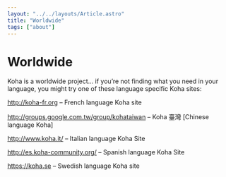 ```yaml
---
layout: "../../layouts/Article.astro"
title: "Worldwide"
tags: ["about"]
---
```


# Worldwide

Koha is a worldwide project... if you’re not finding what you need in your language, you might try one of these language specific Koha sites:

http://koha-fr.org – French language Koha site

http://groups.google.com.tw/group/kohataiwan – Koha 臺灣 [Chinese language Koha]  

http://www.koha.it/ – Italian language Koha Site

http://es.koha-community.org/ – Spanish language Koha Site

https://koha.se – Swedish language Koha site